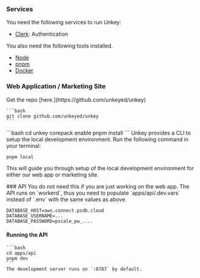 ### Services

You need the following services to run Unkey:

- [Clerk](https://clerk.com?ref=unkey): Authentication

You also need the following tools installed.

- [Node](https://nodejs.org)
- [pnpm](https://pnpm.io/installation)
- [Docker](https://www.docker.com/products/docker-desktop)

### Web Application / Marketing Site
<Steps titleSize="h3">
  <Step title="Setup" >
    Get the repo [here.](https://github.com/unkeyed/unkey)

    ```bash
    git clone github.com/unkeyed/unkey
    ```


  </Step>

  <Step title="Install">
    ```bash
    cd unkey
    corepack enable
    pnpm install
    ```

  </Step>

  <Step title="Setup local development">
  Unkey provides a CLI to setup the local development environment. Run the following command in your terminal:

  ```bash
  pnpm local
  ```

  This will guide you through setup of the local development environment for either our web app or marketing site.

  </Step>
</Steps>
  ### API

  <Info>
  You do not need this if you are just working on the web app.
  </Info>
  The API runs on `workerd`, thus you need to populate `apps/api/.dev.vars` instead of `.env` with the same values as above.

  ```
  DATABASE_HOST=aws.connect.psdb.cloud
  DATABASE_USERNAME=...
  DATABASE_PASSWORD=pscale_pw_....
  ```
#### Running the API
    ```bash
    cd apps/api
    pnpm dev
    ```
    The development server runs on `:8787` by default.

